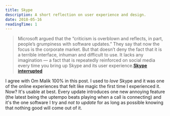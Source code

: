 ```yaml
---
title: Skype
description: A short reflection on user experience and design.
date: 2018-05-16
readingTime: 1
---
```


>Microsoft argued that the “criticism is overblown and reflects, in part, people’s grumpiness with software updates.” They say that now the focus is the corporate market. But that doesn’t deny the fact that it is a terrible interface, inhuman and difficult to use. It lacks any imagination — a fact that is repeatedly reinforced on social media every time you bring up Skype and its user experience.**<a href="https://om.co/2018/05/15/skype-interrupted/">Skype interrupted</a>**

I agree with Om Malik 100% in this post. I used to _love_ Skype and it was one of the online experiences that felt like magic the first time I experienced it. Now? It's usable at best. Every update introduces one new annoying feature (the latest being the uptempo beats playing when a call is connecting) and it's the one software I try and _not to update_ for as long as possible knowing that nothing good will come out of it.